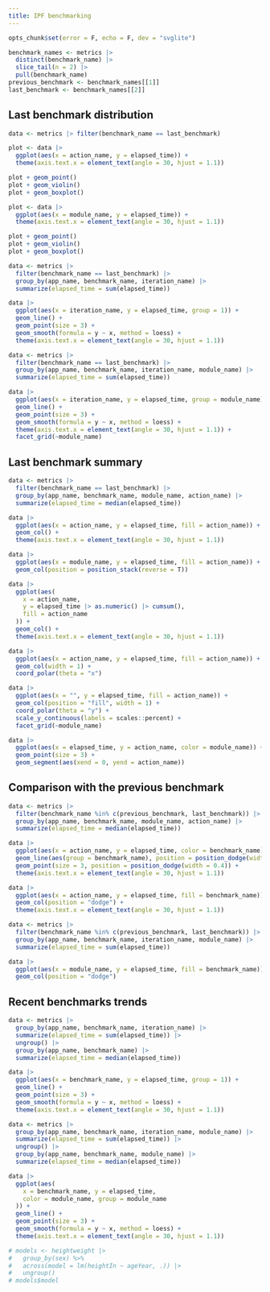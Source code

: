 ```yaml
---
title: IPF benchmarking
---
```


```r
opts_chunk$set(error = F, echo = F, dev = "svglite")
```
```r
benchmark_names <- metrics |>
  distinct(benchmark_name) |>
  slice_tail(n = 2) |>
  pull(benchmark_name)
previous_benchmark <- benchmark_names[[1]]
last_benchmark <- benchmark_names[[2]]
```

## Last benchmark distribution

```r
data <- metrics |> filter(benchmark_name == last_benchmark)

plot <- data |>
  ggplot(aes(x = action_name, y = elapsed_time)) +
  theme(axis.text.x = element_text(angle = 30, hjust = 1.1))

plot + geom_point()
plot + geom_violin()
plot + geom_boxplot()

plot <- data |>
  ggplot(aes(x = module_name, y = elapsed_time)) +
  theme(axis.text.x = element_text(angle = 30, hjust = 1.1))

plot + geom_point()
plot + geom_violin()
plot + geom_boxplot()

data <- metrics |>
  filter(benchmark_name == last_benchmark) |>
  group_by(app_name, benchmark_name, iteration_name) |>
  summarize(elapsed_time = sum(elapsed_time))

data |>
  ggplot(aes(x = iteration_name, y = elapsed_time, group = 1)) +
  geom_line() +
  geom_point(size = 3) +
  geom_smooth(formula = y ~ x, method = loess) +
  theme(axis.text.x = element_text(angle = 30, hjust = 1.1))

data <- metrics |>
  filter(benchmark_name == last_benchmark) |>
  group_by(app_name, benchmark_name, iteration_name, module_name) |>
  summarize(elapsed_time = sum(elapsed_time))

data |>
  ggplot(aes(x = iteration_name, y = elapsed_time, group = module_name)) +
  geom_line() +
  geom_point(size = 3) +
  geom_smooth(formula = y ~ x, method = loess) +
  theme(axis.text.x = element_text(angle = 30, hjust = 1.1)) +
  facet_grid(~module_name)
```

## Last benchmark summary

```r
data <- metrics |>
  filter(benchmark_name == last_benchmark) |>
  group_by(app_name, benchmark_name, module_name, action_name) |>
  summarize(elapsed_time = median(elapsed_time))

data |>
  ggplot(aes(x = action_name, y = elapsed_time, fill = action_name)) +
  geom_col() +
  theme(axis.text.x = element_text(angle = 30, hjust = 1.1))

data |>
  ggplot(aes(x = module_name, y = elapsed_time, fill = action_name)) +
  geom_col(position = position_stack(reverse = T))

data |>
  ggplot(aes(
    x = action_name,
    y = elapsed_time |> as.numeric() |> cumsum(),
    fill = action_name
  )) +
  geom_col() +
  theme(axis.text.x = element_text(angle = 30, hjust = 1.1))

data |>
  ggplot(aes(x = action_name, y = elapsed_time, fill = action_name)) +
  geom_col(width = 1) +
  coord_polar(theta = "x")

data |>
  ggplot(aes(x = "", y = elapsed_time, fill = action_name)) +
  geom_col(position = "fill", width = 1) +
  coord_polar(theta = "y") +
  scale_y_continuous(labels = scales::percent) +
  facet_grid(~module_name)

data |>
  ggplot(aes(x = elapsed_time, y = action_name, color = module_name)) +
  geom_point(size = 3) +
  geom_segment(aes(xend = 0, yend = action_name))
```

## Comparison with the previous benchmark

```r
data <- metrics |>
  filter(benchmark_name %in% c(previous_benchmark, last_benchmark)) |>
  group_by(app_name, benchmark_name, module_name, action_name) |>
  summarize(elapsed_time = median(elapsed_time))

data |>
  ggplot(aes(x = action_name, y = elapsed_time, color = benchmark_name)) +
  geom_line(aes(group = benchmark_name), position = position_dodge(width = 0.4)) +
  geom_point(size = 3, position = position_dodge(width = 0.4)) +
  theme(axis.text.x = element_text(angle = 30, hjust = 1.1))

data |>
  ggplot(aes(x = action_name, y = elapsed_time, fill = benchmark_name)) +
  geom_col(position = "dodge") +
  theme(axis.text.x = element_text(angle = 30, hjust = 1.1))

data <- metrics |>
  filter(benchmark_name %in% c(previous_benchmark, last_benchmark)) |>
  group_by(app_name, benchmark_name, iteration_name, module_name) |>
  summarize(elapsed_time = sum(elapsed_time))

data |>
  ggplot(aes(x = module_name, y = elapsed_time, fill = benchmark_name)) +
  geom_col(position = "dodge")
```

## Recent benchmarks trends

```r
data <- metrics |>
  group_by(app_name, benchmark_name, iteration_name) |>
  summarize(elapsed_time = sum(elapsed_time)) |>
  ungroup() |>
  group_by(app_name, benchmark_name) |>
  summarize(elapsed_time = median(elapsed_time))

data |>
  ggplot(aes(x = benchmark_name, y = elapsed_time, group = 1)) +
  geom_line() +
  geom_point(size = 3) +
  geom_smooth(formula = y ~ x, method = loess) +
  theme(axis.text.x = element_text(angle = 30, hjust = 1.1))

data <- metrics |>
  group_by(app_name, benchmark_name, iteration_name, module_name) |>
  summarize(elapsed_time = sum(elapsed_time)) |>
  ungroup() |>
  group_by(app_name, benchmark_name, module_name) |>
  summarize(elapsed_time = median(elapsed_time))

data |>
  ggplot(aes(
    x = benchmark_name, y = elapsed_time,
    color = module_name, group = module_name
  )) +
  geom_line() +
  geom_point(size = 3) +
  geom_smooth(formula = y ~ x, method = loess) +
  theme(axis.text.x = element_text(angle = 30, hjust = 1.1))
```

```r
# models <- heightweight |>
#   group_by(sex) %>%
#   across(model = lm(heightIn ~ ageYear, .)) |>
#   ungroup()
# models$model
```
